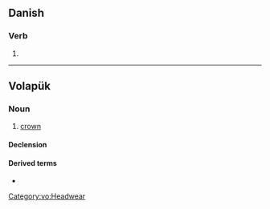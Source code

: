 {{also|Kron|krön|kron-}}
==Danish==

===Verb===
{{head|da|verb form}}

# {{imperative of|krone|lang=da}}

----

==Volapük==

===Noun===
{{vo-noun}}

# [[crown]]

====Declension====
{{vo-decl-noun}}

====Derived terms====
* {{l|vo|kronön}}

[[Category:vo:Headwear]]